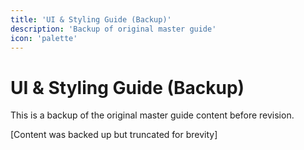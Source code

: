 ```yaml
---
title: 'UI & Styling Guide (Backup)'
description: 'Backup of original master guide'
icon: 'palette'
---
```


# UI & Styling Guide (Backup)

This is a backup of the original master guide content before revision.

[Content was backed up but truncated for brevity]